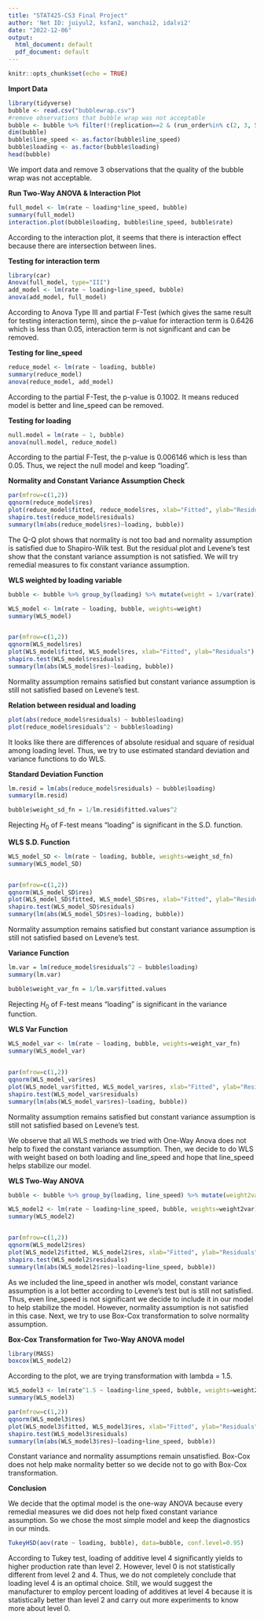 ```yaml
---
title: "STAT425-CS3 Final Project"
author: 'Net ID: juiyul2, ksfan2, wanchai2, idalvi2'
date: "2022-12-06"
output:
  html_document: default
  pdf_document: default
---
```


```r
knitr::opts_chunk$set(echo = TRUE)
```

**Import Data**
```r
library(tidyverse)
bubble <- read.csv("bubblewrap.csv")
#remove observations that bubble wrap was not acceptable
bubble <- bubble %>% filter(!(replication==2 & (run_order%in% c(2, 3, 5))))
dim(bubble)
bubble$line_speed <- as.factor(bubble$line_speed)
bubble$loading <- as.factor(bubble$loading)
head(bubble)
```
We import data and remove 3 observations that the quality of the bubble wrap was not acceptable.

**Run Two-Way ANOVA & Interaction Plot**
```r
full_model <- lm(rate ~ loading*line_speed, bubble)
summary(full_model)
interaction.plot(bubble$loading, bubble$line_speed, bubble$rate)
```

According to the interaction plot, it seems that there is interaction effect because there are intersection between lines.

**Testing for interaction term**
```r
library(car)
Anova(full_model, type="III")
add_model <- lm(rate ~ loading+line_speed, bubble)
anova(add_model, full_model)
```
According to Anova Type III and partial F-Test (which gives the same result for testing interaction term), since the p-value for interaction term is 0.6426 which is less than 0.05, interaction term is not significant and can be removed.

**Testing for line_speed**
```r
reduce_model <- lm(rate ~ loading, bubble)
summary(reduce_model)
anova(reduce_model, add_model)
```
According to the partial F-Test, the p-value is 0.1002. It means reduced model is better and line_speed can be removed.

**Testing for loading**
```r
null.model = lm(rate ~ 1, bubble)
anova(null.model, reduce_model)
```
According to the partial F-Test, the p-value is 0.006146 which is less than 0.05. Thus, we reject the null model and keep "loading".


**Normality and Constant Variance Assumption Check**
```r
par(mfrow=c(1,2))
qqnorm(reduce_model$res)
plot(reduce_model$fitted, reduce_model$res, xlab="Fitted", ylab="Residuals")
shapiro.test(reduce_model$residuals)
summary(lm(abs(reduce_model$res)~loading, bubble))
```
The Q-Q plot shows that normality is not too bad and normality assumption is satisfied due to Shapiro-Wilk test.
But the residual plot and Levene's test show that the constant variance assumption is not satisfied. We will try remedial measures to fix constant variance assumption.

**WLS weighted by loading variable**
```r
bubble <- bubble %>% group_by(loading) %>% mutate(weight = 1/var(rate))

WLS_model <- lm(rate ~ loading, bubble, weights=weight)
summary(WLS_model)


par(mfrow=c(1,2))
qqnorm(WLS_model$res)
plot(WLS_model$fitted, WLS_model$res, xlab="Fitted", ylab="Residuals")
shapiro.test(WLS_model$residuals)
summary(lm(abs(WLS_model$res)~loading, bubble))
```
Normality assumption remains satisfied but constant variance assumption is still not satisfied based on Levene's test.

**Relation between residual and loading**
```r
plot(abs(reduce_model$residuals) ~ bubble$loading)
plot(reduce_model$residuals^2 ~ bubble$loading)
```

It looks like there are differences of absolute residual and square of residual among loading level. Thus, we try to use estimated standard deviation and variance functions to do WLS.

**Standard Deviation Function**
```r
lm.resid = lm(abs(reduce_model$residuals) ~ bubble$loading)
summary(lm.resid)

bubble$weight_sd_fn = 1/lm.resid$fitted.values^2
```
Rejecting $H_0$ of F-test means "loading" is significant in the S.D. function.

**WLS S.D. Function**
```r
WLS_model_SD <- lm(rate ~ loading, bubble, weights=weight_sd_fn)
summary(WLS_model_SD)


par(mfrow=c(1,2))
qqnorm(WLS_model_SD$res)
plot(WLS_model_SD$fitted, WLS_model_SD$res, xlab="Fitted", ylab="Residuals")
shapiro.test(WLS_model_SD$residuals)
summary(lm(abs(WLS_model_SD$res)~loading, bubble))
```
Normality assumption remains satisfied but constant variance assumption is still not satisfied based on Levene's test.

**Variance Function**
```r
lm.var = lm(reduce_model$residuals^2 ~ bubble$loading)
summary(lm.var)

bubble$weight_var_fn = 1/lm.var$fitted.values
```
Rejecting $H_0$ of F-test means "loading" is significant in the variance function.

**WLS Var Function**
```r
WLS_model_var <- lm(rate ~ loading, bubble, weights=weight_var_fn)
summary(WLS_model_var)


par(mfrow=c(1,2))
qqnorm(WLS_model_var$res)
plot(WLS_model_var$fitted, WLS_model_var$res, xlab="Fitted", ylab="Residuals")
shapiro.test(WLS_model_var$residuals)
summary(lm(abs(WLS_model_var$res)~loading, bubble))
```
Normality assumption remains satisfied but constant variance assumption is still not satisfied based on Levene's test.

We observe that all WLS methods we tried with One-Way Anova does not help to fixed the constant variance assumption. Then, we decide to do WLS with weight based on both loading and line_speed and hope that line_speed helps stabilize our model.

**WLS Two-Way ANOVA**
```r
bubble <- bubble %>% group_by(loading, line_speed) %>% mutate(weight2var = 1/var(rate))

WLS_model2 <- lm(rate ~ loading+line_speed, bubble, weights=weight2var)
summary(WLS_model2)


par(mfrow=c(1,2))
qqnorm(WLS_model2$res)
plot(WLS_model2$fitted, WLS_model2$res, xlab="Fitted", ylab="Residuals")
shapiro.test(WLS_model2$residuals)
summary(lm(abs(WLS_model2$res)~loading+line_speed, bubble))
```
As we included the line_speed in another wls model, constant variance assumption is a lot better according to Levene's test but is still not satisfied. Thus, even line_speed is not significant we decide to include it in our model to help stabilize the model. However, normality assumption is not satisfied in this case. Next, we try to use Box-Cox transformation to solve normality assumption.

**Box-Cox Transformation for Two-Way ANOVA model**
```r
library(MASS)
boxcox(WLS_model2)
```

According to the plot, we are trying transformation with lambda = 1.5.

```r
WLS_model3 <- lm(rate^1.5 ~ loading+line_speed, bubble, weights=weight2var)
summary(WLS_model3)

par(mfrow=c(1,2))
qqnorm(WLS_model3$res)
plot(WLS_model3$fitted, WLS_model3$res, xlab="Fitted", ylab="Residuals")
shapiro.test(WLS_model3$residuals)
summary(lm(abs(WLS_model3$res)~loading+line_speed, bubble))
```
Constant variance and normality assumptions remain unsatisfied. Box-Cox does not help make normality better so we decide not to go with Box-Cox transformation.


**Conclusion**

We decide that the optimal model is the one-way ANOVA because every remedial measures we did does not help fixed constant variance assumption. So we chose the most simple model and keep the diagnostics in our minds.
```r
TukeyHSD(aov(rate ~ loading, bubble), data=bubble, conf.level=0.95)
```
According to Tukey test, loading of additive level 4 significantly yields to higher production rate than level 2. However, level 0 is not statistically different from level 2 and 4. Thus, we do not completely conclude that loading level 4 is an optimal choice. Still, we would suggest the manufacturer to employ percent loading of additives at level 4 because it is statistically better than level 2 and carry out more experiments to know more about level 0.